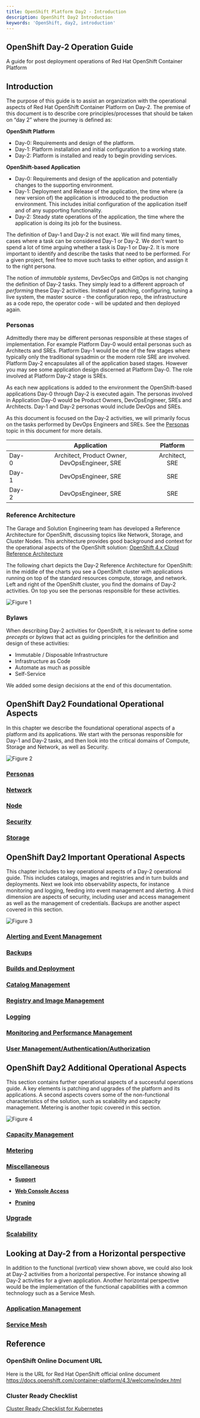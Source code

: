 ```yaml
---
title: OpenShift Platform Day2 - Introduction
description: OpenShift Day2 Introduction
keywords: 'OpenShift, day2, introduction'
---
```


## OpenShift Day-2 Operation Guide
A guide for post deployment operations of Red Hat OpenShift Container Platform

## Introduction

The purpose of this guide is to assist an organization with the operational aspects of Red Hat OpenShift Container Platform on Day-2. The premise of this document is to describe core principles/processes that should be taken on “day 2” where the journey is defined as:

**OpenShift Platform**

* Day-0: Requirements and design of the platform.
* Day-1: Platform installation and initial configuration to a working state.
* Day-2: Platform is installed and ready to begin providing services.
    
    
**OpenShift-based Application**

* Day-0: Requirements and design of the application and potentially changes to the supporting environment.
* Day-1: Deployment and Release of the application, the time where (a new version of) the application is introduced to the production environment. This includes initial configuration of the application itself and of any supporting functionality.
* Day-2: Steady state operations of the application, the time where the application is doing its job for the business.

The definition of Day-1 and Day-2 is not exact. We will find many times, cases where a task can be considered Day-1 or Day-2. We don't want to spend a lot of time arguing whether a task is Day-1 or Day-2. It is more important to identify and describe the tasks that need to be performed. For a given project, feel free to move such tasks to either option, and assign it to the right persona.

The notion of *immutable systems*, DevSecOps and GitOps is not changing the definition of Day-2 tasks. They simply lead to a different approach of *performing* these Day-2 activities. Instead of patching, configuring, tuning a live system, the master source - the configuration repo, the infrastructure as a code repo, the operator code - will be updated and then deployed again.


### Personas

Admittedly there may be different personas responsible at these stages of implementation. For example Platform Day-0 would entail personas such as Architects and SREs. Platform Day-1 would be one of the few stages where typically only the traditional sysadmin or the modern role SRE are involved. Platform Day-2 encapsulates all of the application based stages. However you may see some application design discerned at Platform Day-0. The role involved at Platform Day-2 stage is SREs.   

As each new applications is added to the environment the OpenShift-based applications Day-0 through Day-2 is executed again. The personas involved in Application Day-0 would be Product Owners, DevOpsEngineer, SREs and Architects. Day-1 and Day-2 personas would include DevOps and SREs.

As this document is focused on the Day-2 activities, we will primarily focus on the tasks performed by DevOps Engineers and SREs. See the [Personas](../Personas) topic in this document for more details. 

|               | Application    | Platform       |
| :------------ |:--------------:| :-------------:|
| Day-0         | Architect, Product Owner, DevOpsEngineer, SRE | Architect, SRE            |
| Day-1         | DevOpsEngineer, SRE | SRE            |
| Day-2         | DevOpsEngineer, SRE       | SRE            |


### Reference Architecture
The Garage and Solution Engineering team has developed a Reference Architecture for OpenShift, discussing topics like Network, Storage, and Cluster Nodes. This architecture provides good background and context for the operational aspects of the OpenShift solution:
[OpenShift 4.x Cloud Reference Architecture](https://github.com/ncolon/ocp4-refarch)

The following chart depicts the Day-2 Reference Architecture for OpenShift: in the middle of the charts you see a OpenShift cluster with applications running on top of the standard resources compute, storage, and network. Left and right of the OpenShift cluster, you find the domains of Day-2 activities. On top you see the personas responsible for these activities.

![Figure 1](./images/Day2_ReferenceArchitecture.PNG "Figure 1")

### Bylaws
When describing Day-2 activities for OpenShift, it is relevant to define some *precepts* or *bylaws* that act as guiding principles for the definition and design of these activities:
* Immutable / Disposable Infrastructure 
* Infrastructure as Code
* Automate as much as possible
* Self-Service

We added some design decisions at the end of this documentation.


## OpenShift Day2 Foundational Operational Aspects
In this chapter we describe the foundational operational aspects of a platform and its applications. We start with the personas responsible for Day-1 and Day-2 tasks, and then look into the critical domains of Compute, Storage and Network, as well as Security.

![Figure 2](./images/Day2_FoundationalAspects.PNG "Figure 2")

### [Personas](../Personas/)

### [Network](../Network)

### [Node](../Node)

### [Security](../Security)

### [Storage](../Storage)


## OpenShift Day2 Important Operational Aspects
This chapter includes to key operational aspects of a Day-2 operational guide. This includes catalogs, images and registries and in turn builds and deployments. Next we look into observability aspects, for instance monitoring and logging, feeding into event management and alerting. A third dimension are aspects of security, including user and access management as well as the management of credentials. Backups are another aspect covered in this section.


![Figure 3](./images/Day2_ImportantAspects.PNG "Figure 3")

### [Alerting and Event Management](../EventManagement)

### [Backups](../Backups/)

### [Builds and Deployment](../BuildDeploy)

### [Catalog Management](../CatalogManagement)

### [Registry and Image Management](../Registry)

### [Logging](../Logging)

### [Monitoring and Performance Management](../Monitoring)

### [User Management/Authentication/Authorization](../User)


## OpenShift Day2 Additional Operational Aspects
This section contains further operational aspects of a successful operations guide. A key elements is patching and upgrades of the platform and its applications. A second aspects covers some of the non-functional characteristics of the solution, such as scalability and capacity management. Metering is another topic covered in this section.


![Figure 4](./images/Day2_AdditionalAspects.PNG "Figure 4")

### [Capacity Management](../Capacity)

### [Metering](../Metering/)

### [Miscellaneous](../Misc)

- [**Support**](../MiscSupport)

- [**Web Console Access**](../MiscWeb)

- [**Pruning**](../MiscPrune)

### [Upgrade](../Upgrade/)

### [Scalability](../Scalability)




## Looking at Day-2 from a Horizontal perspective

In addition to the functional (*vertical*) view shown above, we could also look at Day-2 activities from a horizontal perspective. For instance showing all Day-2 activities for a given application. Another horizontal perspective would be the implementation of the functional capabilities with a common technology such as a Service Mesh.

### [Application Management](../Application)

### [Service Mesh](../ServiceMesh)



## Reference  

### OpenShift Online Document URL
Here is the URL for Red Hat OpenShift official online document  
https://docs.openshift.com/container-platform/4.3/welcome/index.html

### Cluster Ready Checklist
[Cluster Ready Checklist for Kubernetes](https://www.weave.works/blog/production-ready-checklist-kubernetes)
